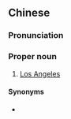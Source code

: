 {{also|罗省}}
==Chinese==
{{zh-forms|s=罗省}}

===Pronunciation===
{{zh-pron
|m=Luóxǐng
|c=lo4 saang2
|cat=pn
}}

===Proper noun===
{{zh-proper noun}}

# {{lb|zh|archaic}} [[Los Angeles]]

====Synonyms====
* {{zh-l|洛杉磯}}

{{zh-cat|Cities}}